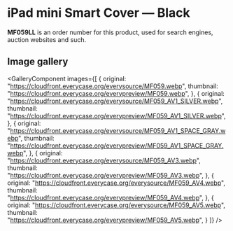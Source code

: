 
# iPad mini Smart Cover — Black

<Callout type='info' emoji='👉🏻'>**MF059LL** is an order number for this product, used for search engines, auction websites and such.</Callout>

## Image gallery

<GalleryComponent
    images={[
      {
        original: "https://cloudfront.everycase.org/everysource/MF059.webp",
        thumbnail: "https://cloudfront.everycase.org/everypreview/MF059.webp",
      },
      {
        original: "https://cloudfront.everycase.org/everysource/MF059_AV1_SILVER.webp",
        thumbnail: "https://cloudfront.everycase.org/everypreview/MF059_AV1_SILVER.webp",
      },
      {
        original: "https://cloudfront.everycase.org/everysource/MF059_AV1_SPACE_GRAY.webp",
        thumbnail: "https://cloudfront.everycase.org/everypreview/MF059_AV1_SPACE_GRAY.webp",
      },
      {
        original: "https://cloudfront.everycase.org/everysource/MF059_AV3.webp",
        thumbnail: "https://cloudfront.everycase.org/everypreview/MF059_AV3.webp",
      },
      {
        original: "https://cloudfront.everycase.org/everysource/MF059_AV4.webp",
        thumbnail: "https://cloudfront.everycase.org/everypreview/MF059_AV4.webp",
      },
      {
        original: "https://cloudfront.everycase.org/everysource/MF059_AV5.webp",
        thumbnail: "https://cloudfront.everycase.org/everypreview/MF059_AV5.webp",
      }
    ]}
  />
